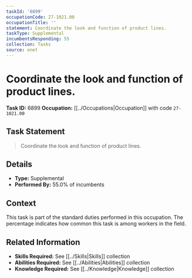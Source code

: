 ```yaml
---
taskId: '6899'
occupationCode: 27-1021.00
occupationTitle: ''
statement: Coordinate the look and function of product lines.
taskType: Supplemental
incumbentsResponding: 55
collection: Tasks
source: onet
---
```

# Coordinate the look and function of product lines.

**Task ID:** 6899
**Occupation:** [[../Occupations|Occupation]] with code `27-1021.00`

## Task Statement

> Coordinate the look and function of product lines.

## Details

- **Type:** Supplemental
- **Performed By:** 55.0% of incumbents

## Context

This task is part of the standard duties performed in this occupation. The percentage indicates how common this task is among workers in the field.

## Related Information

- **Skills Required:** See [[../Skills|Skills]] collection
- **Abilities Required:** See [[../Abilities|Abilities]] collection
- **Knowledge Required:** See [[../Knowledge|Knowledge]] collection
